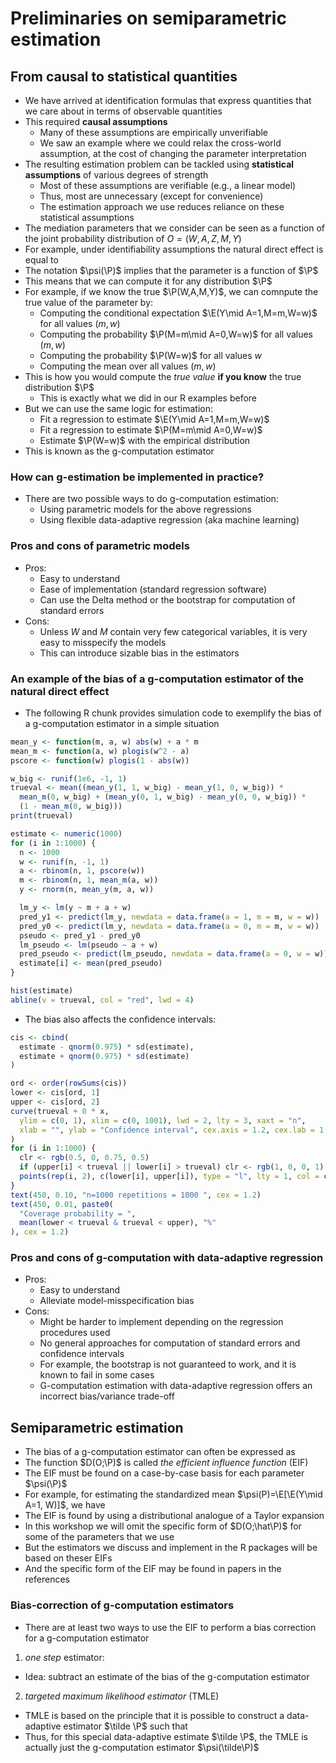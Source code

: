 # Preliminaries on semiparametric estimation

## From causal to statistical quantities

- We have arrived at identification formulas that express quantities that we
  care about in terms of observable quantities
- This required **causal assumptions**
  - Many of these assumptions are empirically unverifiable
  - We saw an example where we could relax the cross-world assumption, at the
    cost of changing the parameter interpretation
- The resulting estimation problem can be tackled using **statistical
  assumptions** of various degrees of strength
  - Most of these assumptions are verifiable (e.g., a linear model)
  - Thus, most are unnecessary (except for convenience)
  - The estimation approach we use reduces reliance on these statistical
    assumptions
- The mediation parameters that we consider can be
  seen as a function of the joint probability distribution of $O=(W,A,Z,M,Y)$
- For example, under identifiability assumptions the natural direct effect is
  equal to
  \begin{equation*}
    \psi(\P) =  \E[\E\{\E(Y \mid A=1, M, W) - \E(Y \mid A=0, M, W)\mid A=0,W\}]
  \end{equation*}
- The notation $\psi(\P)$ implies that the parameter is a function of $\P$
- This means that we can compute it for any distribution $\P$
- For example, if we know the true $\P(W,A,M,Y)$, we can comnpute the true value
  of the parameter by:
  - Computing the conditional expectation $\E(Y\mid A=1,M=m,W=w)$ for all values
    $(m,w)$
  - Computing the probability $\P(M=m\mid A=0,W=w)$ for all values $(m,w)$
  - Computing the probability $\P(W=w)$ for all values $w$
  - Computing the mean over all values $(m,w)$
- This is how you would compute the _true value_ **if you know** the true
  distribution $\P$
  - This is exactly what we did in our R examples before
- But we can use the same logic for estimation:
  - Fit a regression to estimate $\E(Y\mid A=1,M=m,W=w)$
  - Fit a regression to estimate $\P(M=m\mid A=0,W=w)$
  - Estimate $\P(W=w)$ with the empirical distribution
- This is known as the g-computation estimator 

### How can g-estimation be implemented in practice?

- There are two possible ways to do g-computation estimation:
  - Using parametric models for the above regressions
  - Using flexible data-adaptive regression (aka machine learning)

### Pros and cons of parametric models

- Pros:
  - Easy to understand
  - Ease of implementation (standard regression software)
  - Can use the Delta method or the bootstrap for computation of standard errors

- Cons:
  - Unless $W$ and $M$ contain very few categorical variables, it is very easy
    to misspecify the models
  - This can introduce sizable bias in the estimators

### An example of the bias of a g-computation estimator of the natural direct effect

- The following R chunk provides simulation code to exemplify the bias of a g-computation estimator in a simple situation
```r
mean_y <- function(m, a, w) abs(w) + a * m
mean_m <- function(a, w) plogis(w^2 - a)
pscore <- function(w) plogis(1 - abs(w))

w_big <- runif(1e6, -1, 1)
trueval <- mean((mean_y(1, 1, w_big) - mean_y(1, 0, w_big)) *
  mean_m(0, w_big) + (mean_y(0, 1, w_big) - mean_y(0, 0, w_big)) *
  (1 - mean_m(0, w_big)))
print(trueval)

estimate <- numeric(1000)
for (i in 1:1000) {
  n <- 1000
  w <- runif(n, -1, 1)
  a <- rbinom(n, 1, pscore(w))
  m <- rbinom(n, 1, mean_m(a, w))
  y <- rnorm(n, mean_y(m, a, w))

  lm_y <- lm(y ~ m + a + w)
  pred_y1 <- predict(lm_y, newdata = data.frame(a = 1, m = m, w = w))
  pred_y0 <- predict(lm_y, newdata = data.frame(a = 0, m = m, w = w))
  pseudo <- pred_y1 - pred_y0
  lm_pseudo <- lm(pseudo ~ a + w)
  pred_pseudo <- predict(lm_pseudo, newdata = data.frame(a = 0, w = w))
  estimate[i] <- mean(pred_pseudo)
}

hist(estimate)
abline(v = trueval, col = "red", lwd = 4)
```

- The bias also affects the confidence intervals:
```r
cis <- cbind(
  estimate - qnorm(0.975) * sd(estimate),
  estimate + qnorm(0.975) * sd(estimate)
)

ord <- order(rowSums(cis))
lower <- cis[ord, 1]
upper <- cis[ord, 2]
curve(trueval + 0 * x,
  ylim = c(0, 1), xlim = c(0, 1001), lwd = 2, lty = 3, xaxt = "n",
  xlab = "", ylab = "Confidence interval", cex.axis = 1.2, cex.lab = 1.2
)
for (i in 1:1000) {
  clr <- rgb(0.5, 0, 0.75, 0.5)
  if (upper[i] < trueval || lower[i] > trueval) clr <- rgb(1, 0, 0, 1)
  points(rep(i, 2), c(lower[i], upper[i]), type = "l", lty = 1, col = clr)
}
text(450, 0.10, "n=1000 repetitions = 1000 ", cex = 1.2)
text(450, 0.01, paste0(
  "Coverage probability = ",
  mean(lower < trueval & trueval < upper), "%"
), cex = 1.2)
```

### Pros and cons of g-computation with data-adaptive regression

- Pros:
  - Easy to understand
  - Alleviate model-misspecification bias

- Cons:
  - Might be harder to implement depending on the regression procedures used
  - No general approaches for computation of standard errors and confidence
    intervals
  - For example, the bootstrap is not guaranteed to work, and it is known to
    fail in some cases
  - G-computation estimation with data-adaptive regression offers an incorrect
    bias/variance trade-off

## Semiparametric estimation

- The bias of a g-computation estimator can often be expressed as
  \begin{equation*}
    \psi(\hat\P) - \psi(\P) \approx -\E[D(O;\hat\P)]
  \end{equation*}
- The function $D(O;\P)$ is called _the efficient influence function_ (EIF)
- The EIF must be found on a case-by-case basis for each parameter $\psi(\P)$
- For example, for estimating the standardized mean $\psi(P)=\E[\E(Y\mid A=1,
  W)]$, we have
  \begin{equation*}
    D(O,\hat\P) = \frac{A}{\hat \P(A=1\mid W)}[Y - \hat\E(Y\mid A=1, W)] +
    \hat\E(Y\mid A=1, W) - \psi(\hat\P)
  \end{equation*}
- The EIF is found by using a distributional analogue of a Taylor expansion
- In this workshop we will omit the specific form of $D(O;\hat\P)$ for
  some of the parameters that we use
- But the estimators we discuss and implement in the R packages will be based on
  theser EIFs
- And the specific form of the EIF may be found in papers in the references

### Bias-correction of g-computation estimators
<!--
KER: I don't find the below helpful
-->
- There are at least two ways to use the EIF to perform a bias correction for a
  g-computation estimator
1. _one step_ estimator:
  \begin{equation*}
    \psi(\hat \P) + \frac{1}{n}\sum_{i=1}^n D(O;\hat \P_i)
  \end{equation*}
- Idea: subtract an estimate of the
  bias of the g-computation estimator
2. _targeted maximum likelihood estimator_ (TMLE)
- TMLE is based on the principle that it is possible to construct a
  data-adaptive estimator $\tilde \P$ such that
  \begin{equation*}
    \frac{1}{n}\sum_{i=1}^n D(O;\tilde \P_i)=0
  \end{equation*}
- Thus, for this special data-adaptive estimate $\tilde \P$, the TMLE is
  actually just the g-computation estimator $\psi(\tilde\P)$

<!--
ID: Nima, could we add here simulation results like the above, but for a TMLE or a one-step?
-->
